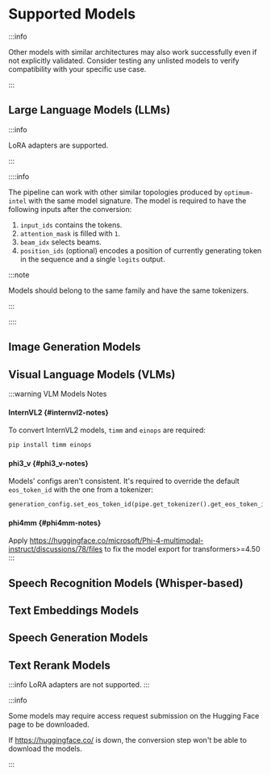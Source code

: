 

# Supported Models

:::info

Other models with similar architectures may also work successfully even if not explicitly validated.
Consider testing any unlisted models to verify compatibility with your specific use case.

:::

## Large Language Models (LLMs)

<LLMModelsTable />

:::info

LoRA adapters are supported.

:::

::::info

The pipeline can work with other similar topologies produced by `optimum-intel` with the same model signature.
The model is required to have the following inputs after the conversion:

1. `input_ids` contains the tokens.
2. `attention_mask` is filled with `1`.
3. `beam_idx` selects beams.
4. `position_ids` (optional) encodes a position of currently generating token in the sequence and a single `logits` output.

:::note

Models should belong to the same family and have the same tokenizers.

:::

::::

## Image Generation Models

<ImageGenerationModelsTable />

## Visual Language Models (VLMs)

<VLMModelsTable />

:::warning VLM Models Notes
#### InternVL2 {#internvl2-notes}

To convert InternVL2 models, `timm` and `einops` are required:

```bash
pip install timm einops
```
#### phi3_v {#phi3_v-notes}

Models' configs aren't consistent. It's required to override the default `eos_token_id` with the one from a tokenizer:
```python
generation_config.set_eos_token_id(pipe.get_tokenizer().get_eos_token_id())
```
#### phi4mm {#phi4mm-notes}

Apply https://huggingface.co/microsoft/Phi-4-multimodal-instruct/discussions/78/files to fix the model export for transformers>=4.50
:::

## Speech Recognition Models (Whisper-based)

<WhisperModelsTable />

## Text Embeddings Models

<TextEmbeddingsModelsTable />

## Speech Generation Models

<SpeechGenerationModelsTable />

## Text Rerank Models

<TextRerankModelsTable />

:::info
LoRA adapters are not supported.
:::

:::info

Some models may require access request submission on the Hugging Face page to be downloaded.

If https://huggingface.co/ is down, the conversion step won't be able to download the models.

:::
